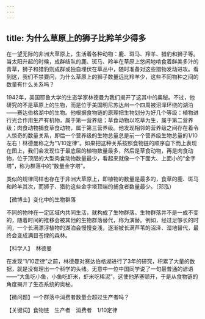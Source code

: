 ```yaml
---
---
---
```

title: 为什么草原上的狮子比羚羊少得多
---




在一望无际的非洲大草原上，生活着各种动物：鹿、斑马、羚羊、猎豹和狮子等。当太阳升起的时候，成群结队的鹿、斑马、羚羊在草原上悠闲地啃食着鲜美多汁的青草，狮子和猎豹则成群或独自埋伏在草丛中，随时准备对这些猎物发动进攻。看到这，我们不禁要问，为什么草原上的狮子数量远比羚羊少，这些不同物种之间的数量有什么关系吗？

1942年，美国耶鲁大学的生态学家林德曼为我们揭开了这其中的奥秘。不过，他研究的不是草原上的生物，而是位于美国明尼苏达州一个四周被沼泽环绕的湖泊——赛达伯格湖中的生物。他根据食物链的原理把生物划分为好几个等级：植物进行光合作用生产有机物，属于第一营养级；草食动物以吃草为生，属于第二营养级；肉食动物捕食草食动物，属于第三营养级。他发现相邻的营养级之间存在着令人惊奇的数量关系，即后一个营养级的生物总量总是前一个营养级生物总量的1/10左右！林德曼称之为“1/10定律”。如果把这种关系按照食物链的顺序自下而上表现在图上，我们会发现位于最底层的植物数量最多，然后是草食动物，再是肉食动物，位于顶层的大型肉食动物数量最少，看起来就像一个下面大、上面小的“金字塔”，称为群落中的“数量金字塔”。



类似的规律同样也存在于非洲大草原上，即植物的数量是最多的，食草的鹿、斑马和羚羊其次，而狮子、猎豹这些金字塔顶端的捕食者数量最少。（邓泓）





【微博士】变化中的生物群落

不同的物种在一定区域内共同生活，就构成了生物群落。生物群落并不是一成不变的，随着时间的推移会被其他的生物群落替代，称为演替。例如，经过足够长的时间，一个长满漂浮植物的湖泊会慢慢变浅，逐渐被长满芦苇的沼泽、湿地替代，最终会变成满目苍绿的森林。

【科学人】　林德曼

在发现“1/10定律”之前，林德曼对赛达伯格湖进行了3年的研究，积累了大量的数据，就是没有理出一个科学的头绪。无意中一位中国同学说了一句最普通的谚语——“大鱼吃小鱼，小鱼吃虾米，虾米吃稀泥”，这使他茅塞顿开，于是从食物链的角度揭开了生态系统的奥秘。

【微问题】一个群落中消费者数量会超过生产者吗？

【关键词】食物链　生产者　消费者　1/10定律